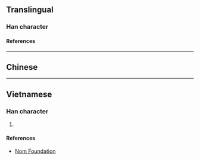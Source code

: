 {{character info/new}}
==Translingual==

===Han character===
{{Han char|rn=75|rad=木|as=09|sn=13|four=|canj=DTBN|ids=⿰木前}}

====References====
{{Han ref|kx=0538.060|dkj=15088|dj=0925.190|hdz=21255.040|uh=693E}}

----

==Chinese==
{{zh-see|箋|v}}

----

==Vietnamese==

===Han character===
{{vi-readings|rs=木09|reading=tiên}}

# {{defn|lang=vi|sort=木09}}

====References====
* [http://nomfoundation.org/common/nom_details.php?codepoint=693e Nom Foundation]
